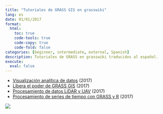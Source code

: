 ```yaml
---
title: "Tutoriales de GRASS GIS en grasswiki"
lang: es
date: 01/01/2017
format: 
  html:
    toc: true
    code-tools: true
    code-copy: true
    code-fold: false
categories: [beginner, intermediate, external, Spanish]
description: Tutoriales de GRASS en grasswiki traducidos al español.
execute: 
  eval: false
---
```



* [Visualización analítica de datos](https://grasswiki.osgeo.org/wiki/Analytical_data_visualizations_at_ICC_2017/es) (2017)
* [Libera el poder de GRASS GIS](https://grasswiki.osgeo.org/wiki/Unleash_the_power_of_GRASS_GIS_at_US-IALE_2017/es) (2017)
* [Procesamiento de datos LiDAR y UAV](https://grasswiki.osgeo.org/wiki/Processing_lidar_and_UAV_point_clouds_in_GRASS_GIS_(workshop_at_FOSS4G_Boston_2017)/es) (2017)
* [Procesamiento de series de tiempo con GRASS y R](https://grasswiki.osgeo.org/wiki/Temporal_data_processing/GRASS_R_raster_time_series_processing/es) (2017)

![](images/Different_terrain_analyses_and_visualizations_in_multiple_Map_Displays.png){.preview-image}
